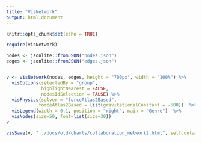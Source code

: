 ```yaml
---
title: "VisNetwork"
output: html_document
---
```


```r
knitr::opts_chunk$set(echo = TRUE)
```


```r
require(visNetwork)

nodes <- jsonlite::fromJSON("nodes.json")
edges <- jsonlite::fromJSON("edges.json")


v <- visNetwork(nodes, edges, height = "700px", width = "100%") %>%
  visOptions(selectedBy = "group", 
             highlightNearest = FALSE, 
             nodesIdSelection = FALSE) %>%
  visPhysics(solver = "forceAtlas2Based", 
            forceAtlas2Based = list(gravitationalConstant = -500))  %>%
  visLegend(width = 0.1, position = "right", main = "Genre")  %>%
  visNodes(size=50, font=list(size=30))
v

```


```r
visSave(v, "../docs/old/charts/collaboration_network2.html", selfcontained = FALSE, background = "white")
```

